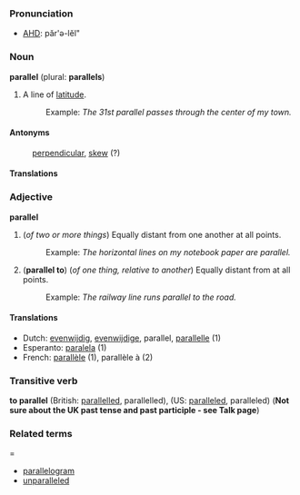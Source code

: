 ===Pronunciation===
*[[w:AHD|AHD]]: păr'ə-lĕl"

===Noun===
'''parallel''' (plural: '''parallels''')

# A line of [[latitude]].
#:Example: ''The 31st parallel passes through the center of my town.''

====Antonyms====
:[[perpendicular]], [[skew]] (?)

====Translations====

===Adjective===
'''parallel'''

# (''of two or more things'') Equally distant from one another at all points.
#:Example: ''The horizontal lines on my notebook paper are parallel.''
# ('''parallel to''') (''of one thing, relative to another'') Equally distant from at all points.
#:Example: ''The railway line runs parallel to the road.''

====Translations====
*Dutch: [[evenwijdig]], [[evenwijdige]], parallel, [[parallelle]] (1)
*Esperanto: [[paralela]] (1)
*French: [[parallèle]] (1), parallèle à (2)

===Transitive verb===
'''to parallel''' (British: [[parallelled]], parallelled), (US: [[paralleled]], paralleled) ('''Not sure about the UK past tense and past participle - see Talk page''')

===Related terms====
*[[parallelogram]]
*[[unparalleled]]